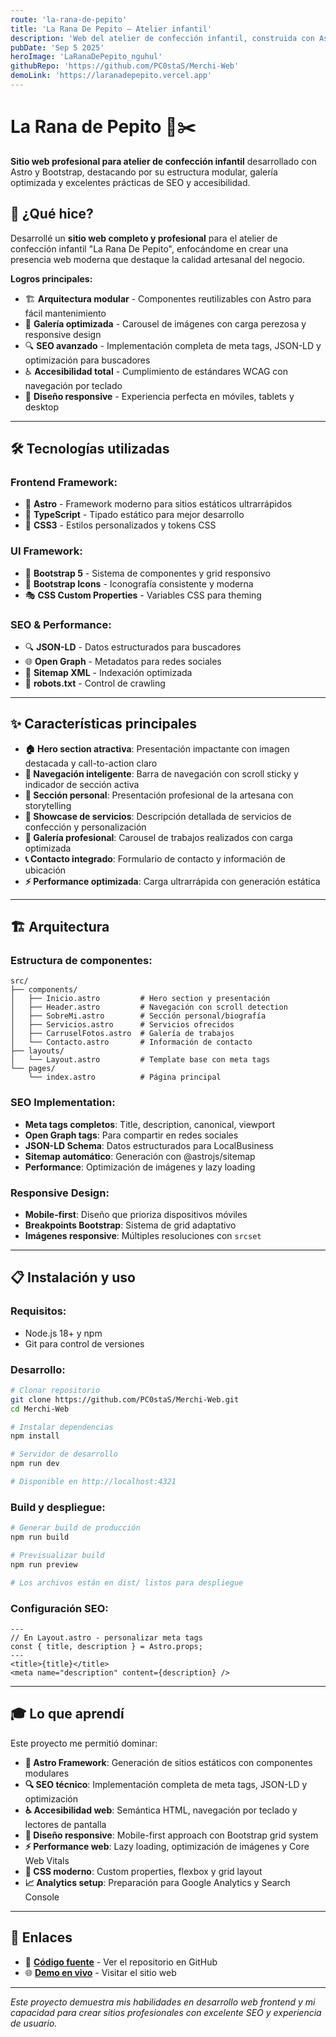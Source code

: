 ```yaml
---
route: 'la-rana-de-pepito'
title: 'La Rana De Pepito — Atelier infantil'
description: 'Web del atelier de confección infantil, construida con Astro y Bootstrap. Incluye galería, servicios, contacto y buenas prácticas SEO/accesibilidad.'
pubDate: 'Sep 5 2025'
heroImage: 'LaRanaDePepito_nguhul'
githubRepo: 'https://github.com/PC0staS/Merchi-Web'
demoLink: 'https://laranadepepito.vercel.app'
---
```

# La Rana de Pepito 👗✂️

**Sitio web profesional para atelier de confección infantil** desarrollado con Astro y Bootstrap, destacando por su estructura modular, galería optimizada y excelentes prácticas de SEO y accesibilidad.

## 🚀 ¿Qué hice?

Desarrollé un **sitio web completo y profesional** para el atelier de confección infantil "La Rana De Pepito", enfocándome en crear una presencia web moderna que destaque la calidad artesanal del negocio.

**Logros principales:**
- 🏗️ **Arquitectura modular** - Componentes reutilizables con Astro para fácil mantenimiento
- 📸 **Galería optimizada** - Carousel de imágenes con carga perezosa y responsive design
- 🔍 **SEO avanzado** - Implementación completa de meta tags, JSON-LD y optimización para buscadores
- ♿ **Accesibilidad total** - Cumplimiento de estándares WCAG con navegación por teclado
- 🎨 **Diseño responsive** - Experiencia perfecta en móviles, tablets y desktop

---

## 🛠️ Tecnologías utilizadas

### Frontend Framework:
- 🚀 **Astro** - Framework moderno para sitios estáticos ultrarrápidos
- 🔷 **TypeScript** - Tipado estático para mejor desarrollo
- 🎨 **CSS3** - Estilos personalizados y tokens CSS

### UI Framework:
- 🥾 **Bootstrap 5** - Sistema de componentes y grid responsivo
- 📱 **Bootstrap Icons** - Iconografía consistente y moderna
- 🎭 **CSS Custom Properties** - Variables CSS para theming

### SEO & Performance:
- 🔍 **JSON-LD** - Datos estructurados para buscadores
- 🌐 **Open Graph** - Metadatos para redes sociales
- 📄 **Sitemap XML** - Indexación optimizada
- 🤖 **robots.txt** - Control de crawling

---

## ✨ Características principales

- **🏠 Hero section atractiva**: Presentación impactante con imagen destacada y call-to-action claro
- **🧭 Navegación inteligente**: Barra de navegación con scroll sticky y indicador de sección activa
- **👤 Sección personal**: Presentación profesional de la artesana con storytelling
- **🧵 Showcase de servicios**: Descripción detallada de servicios de confección y personalización
- **📸 Galería profesional**: Carousel de trabajos realizados con carga optimizada
- **📞 Contacto integrado**: Formulario de contacto y información de ubicación
- **⚡ Performance optimizada**: Carga ultrarrápida con generación estática

---

## 🏗️ Arquitectura

### Estructura de componentes:
```
src/
├── components/
│   ├── Inicio.astro         # Hero section y presentación
│   ├── Header.astro         # Navegación con scroll detection
│   ├── SobreMi.astro        # Sección personal/biografía
│   ├── Servicios.astro      # Servicios ofrecidos
│   ├── CarruselFotos.astro  # Galería de trabajos
│   └── Contacto.astro       # Información de contacto
├── layouts/
│   └── Layout.astro         # Template base con meta tags
└── pages/
    └── index.astro          # Página principal
```

### SEO Implementation:
- **Meta tags completos**: Title, description, canonical, viewport
- **Open Graph tags**: Para compartir en redes sociales
- **JSON-LD Schema**: Datos estructurados para LocalBusiness
- **Sitemap automático**: Generación con @astrojs/sitemap
- **Performance**: Optimización de imágenes y lazy loading

### Responsive Design:
- **Mobile-first**: Diseño que prioriza dispositivos móviles
- **Breakpoints Bootstrap**: Sistema de grid adaptativo
- **Imágenes responsive**: Múltiples resoluciones con `srcset`

---

## 📋 Instalación y uso

### Requisitos:
- Node.js 18+ y npm
- Git para control de versiones

### Desarrollo:
```bash
# Clonar repositorio
git clone https://github.com/PC0staS/Merchi-Web.git
cd Merchi-Web

# Instalar dependencias
npm install

# Servidor de desarrollo
npm run dev

# Disponible en http://localhost:4321
```

### Build y despliegue:
```bash
# Generar build de producción
npm run build

# Previsualizar build
npm run preview

# Los archivos están en dist/ listos para despliegue
```

### Configuración SEO:
```astro
---
// En Layout.astro - personalizar meta tags
const { title, description } = Astro.props;
---
<title>{title}</title>
<meta name="description" content={description} />
```

---

## 🎓 Lo que aprendí

Este proyecto me permitió dominar:
- **🚀 Astro Framework**: Generación de sitios estáticos con componentes modulares
- **🔍 SEO técnico**: Implementación completa de meta tags, JSON-LD y optimización
- **♿ Accesibilidad web**: Semántica HTML, navegación por teclado y lectores de pantalla
- **📱 Diseño responsive**: Mobile-first approach con Bootstrap grid system
- **⚡ Performance web**: Lazy loading, optimización de imágenes y Core Web Vitals
- **🎨 CSS moderno**: Custom properties, flexbox y grid layout
- **📈 Analytics setup**: Preparación para Google Analytics y Search Console

---

## 🔗 Enlaces

- 📂 **[Código fuente](https://github.com/PC0staS/Merchi-Web)** - Ver el repositorio en GitHub
- 🌐 **[Demo en vivo](https://laranadepepito.vercel.app)** - Visitar el sitio web

---

*Este proyecto demuestra mis habilidades en desarrollo web frontend y mi capacidad para crear sitios profesionales con excelente SEO y experiencia de usuario.*

